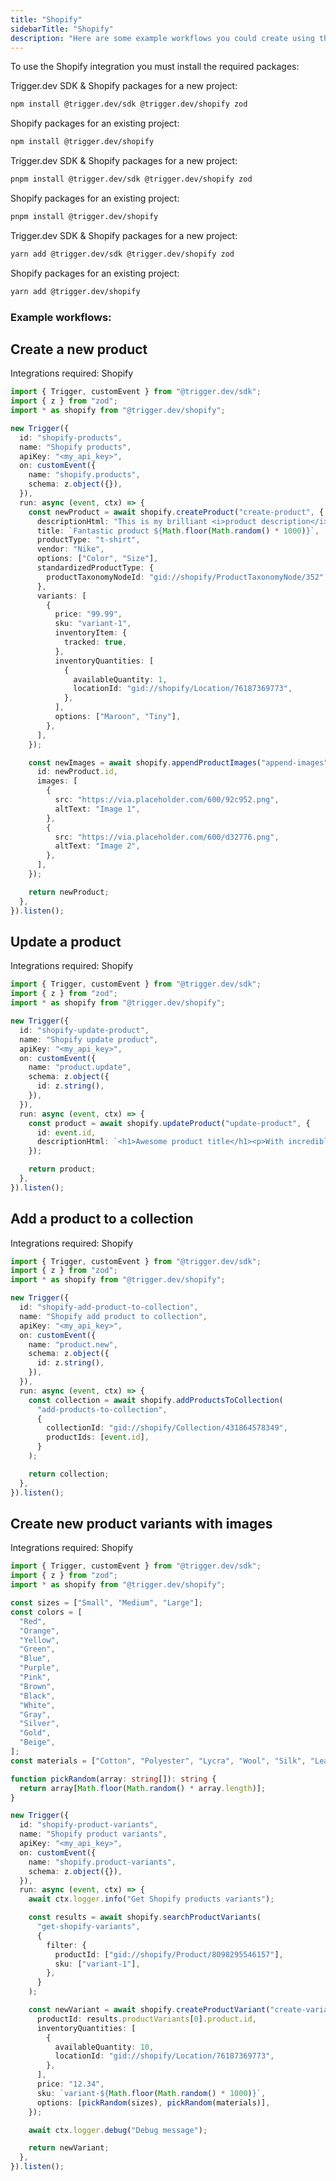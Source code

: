 ```yaml
---
title: "Shopify"
sidebarTitle: "Shopify"
description: "Here are some example workflows you could create using the Shopify integration."
---
```


To use the Shopify integration you must install the required packages:
<Tabs>
  <Tab title="npm">

Trigger.dev SDK & Shopify packages for a new project:

```bash
npm install @trigger.dev/sdk @trigger.dev/shopify zod
```
Shopify packages for an existing project:

```bash
npm install @trigger.dev/shopify
```

  </Tab>
  <Tab title="pnpm">

Trigger.dev SDK & Shopify packages for a new project:

```bash
pnpm install @trigger.dev/sdk @trigger.dev/shopify zod
```
Shopify packages for an existing project:
```bash
pnpm install @trigger.dev/shopify
```

  </Tab>
  <Tab title="yarn">
Trigger.dev SDK & Shopify packages for a new project:

```bash
yarn add @trigger.dev/sdk @trigger.dev/shopify zod
```
Shopify packages for an existing project:

```bash
yarn add @trigger.dev/shopify
```

  </Tab>
</Tabs>

### Example workflows:

## Create a new product

Integrations required: Shopify

```ts
import { Trigger, customEvent } from "@trigger.dev/sdk";
import { z } from "zod";
import * as shopify from "@trigger.dev/shopify";

new Trigger({
  id: "shopify-products",
  name: "Shopify products",
  apiKey: "<my_api_key>",
  on: customEvent({
    name: "shopify.products",
    schema: z.object({}),
  }),
  run: async (event, ctx) => {
    const newProduct = await shopify.createProduct("create-product", {
      descriptionHtml: "This is my brilliant <i>product description</i>.",
      title: `Fantastic product ${Math.floor(Math.random() * 1000)}`,
      productType: "t-shirt",
      vendor: "Nike",
      options: ["Color", "Size"],
      standardizedProductType: {
        productTaxonomyNodeId: "gid://shopify/ProductTaxonomyNode/352",
      },
      variants: [
        {
          price: "99.99",
          sku: "variant-1",
          inventoryItem: {
            tracked: true,
          },
          inventoryQuantities: [
            {
              availableQuantity: 1,
              locationId: "gid://shopify/Location/76187369773",
            },
          ],
          options: ["Maroon", "Tiny"],
        },
      ],
    });

    const newImages = await shopify.appendProductImages("append-images", {
      id: newProduct.id,
      images: [
        {
          src: "https://via.placeholder.com/600/92c952.png",
          altText: "Image 1",
        },
        {
          src: "https://via.placeholder.com/600/d32776.png",
          altText: "Image 2",
        },
      ],
    });

    return newProduct;
  },
}).listen();
```

## Update a product

Integrations required: Shopify

```ts
import { Trigger, customEvent } from "@trigger.dev/sdk";
import { z } from "zod";
import * as shopify from "@trigger.dev/shopify";

new Trigger({
  id: "shopify-update-product",
  name: "Shopify update product",
  apiKey: "<my_api_key>",
  on: customEvent({
    name: "product.update",
    schema: z.object({
      id: z.string(),
    }),
  }),
  run: async (event, ctx) => {
    const product = await shopify.updateProduct("update-product", {
      id: event.id,
      descriptionHtml: `<h1>Awesome product title</h1><p>With incredible description</p>`,
    });

    return product;
  },
}).listen();
```

## Add a product to a collection

Integrations required: Shopify

```ts
import { Trigger, customEvent } from "@trigger.dev/sdk";
import { z } from "zod";
import * as shopify from "@trigger.dev/shopify";

new Trigger({
  id: "shopify-add-product-to-collection",
  name: "Shopify add product to collection",
  apiKey: "<my_api_key>",
  on: customEvent({
    name: "product.new",
    schema: z.object({
      id: z.string(),
    }),
  }),
  run: async (event, ctx) => {
    const collection = await shopify.addProductsToCollection(
      "add-products-to-collection",
      {
        collectionId: "gid://shopify/Collection/431864578349",
        productIds: [event.id],
      }
    );

    return collection;
  },
}).listen();
```

## Create new product variants with images

Integrations required: Shopify

```ts
import { Trigger, customEvent } from "@trigger.dev/sdk";
import { z } from "zod";
import * as shopify from "@trigger.dev/shopify";

const sizes = ["Small", "Medium", "Large"];
const colors = [
  "Red",
  "Orange",
  "Yellow",
  "Green",
  "Blue",
  "Purple",
  "Pink",
  "Brown",
  "Black",
  "White",
  "Gray",
  "Silver",
  "Gold",
  "Beige",
];
const materials = ["Cotton", "Polyester", "Lycra", "Wool", "Silk", "Leather"];

function pickRandom(array: string[]): string {
  return array[Math.floor(Math.random() * array.length)];
}

new Trigger({
  id: "shopify-product-variants",
  name: "Shopify product variants",
  apiKey: "<my_api_key>",
  on: customEvent({
    name: "shopify.product-variants",
    schema: z.object({}),
  }),
  run: async (event, ctx) => {
    await ctx.logger.info("Get Shopify products variants");

    const results = await shopify.searchProductVariants(
      "get-shopify-variants",
      {
        filter: {
          productId: ["gid://shopify/Product/8098295546157"],
          sku: ["variant-1"],
        },
      }
    );

    const newVariant = await shopify.createProductVariant("create-variant", {
      productId: results.productVariants[0].product.id,
      inventoryQuantities: [
        {
          availableQuantity: 10,
          locationId: "gid://shopify/Location/76187369773",
        },
      ],
      price: "12.34",
      sku: `variant-${Math.floor(Math.random() * 1000)}`,
      options: [pickRandom(sizes), pickRandom(materials)],
    });

    await ctx.logger.debug("Debug message");

    return newVariant;
  },
}).listen();
```
